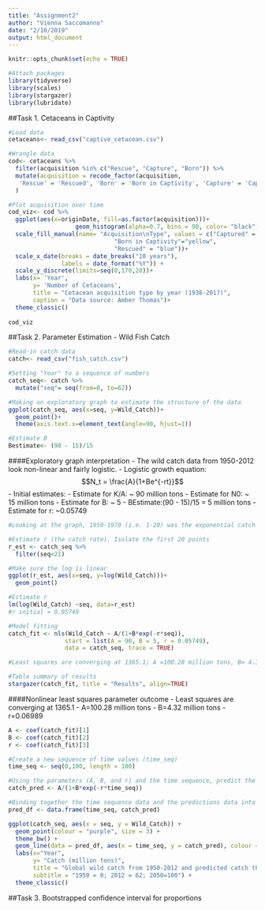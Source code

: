```yaml
---
title: "Assignment2"
author: "Vienna Saccomanno"
date: "2/10/2019"
output: html_document
---
```


```r
knitr::opts_chunk$set(echo = TRUE)
```

```r

#Attach packages
library(tidyverse)
library(scales)
library(stargazer)
library(lubridate)

```

##Task 1. Cetaceans in Captivity

```r
#Load data
cetaceans<- read_csv("captive_cetacean.csv")
```

```r

#Wrangle data
cod<- cetaceans %>%
  filter(acquisition %in% c("Rescue", "Capture", "Born")) %>% 
  mutate(acquisition = recode_factor(acquisition,
   'Rescue' = 'Rescued', 'Born' = 'Born in Captivity', 'Capture' = 'Captured')
  ) 

#Plot acquisition over time
cod_viz<- cod %>% 
  ggplot(aes(x=originDate, fill=as.factor(acquisition)))+
                   geom_histogram(alpha=0.7, bins = 90, color= "black", linetype = "solid") +
  scale_fill_manual(name= "Acquisition\nType", values = c("Captured" = "red",
                              "Born in Captivity"="yellow",
                              "Rescued" = "blue"))+
  scale_x_date(breaks = date_breaks("10 years"), 
               labels = date_format("%Y")) + 
  scale_y_discrete(limits=seq(0,170,20))+
  labs(x= 'Year',
       y= 'Number of Cetaceans',
       title = "Cetacean acquisition type by year (1938-2017)",
       caption = "Data source: Amber Thomas")+
  theme_classic()
 
cod_viz
```


##Task 2. Parameter Estimation - Wild Fish Catch
```r
#Read-in catch data
catch<- read_csv("fish_catch.csv")

#Setting "Year" to a sequence of numbers
catch_seq<- catch %>% 
  mutate("seq"= seq(from=0, to=62)) 
```

```r

#Making an exploratory graph to estimate the structure of the data
ggplot(catch_seq, aes(x=seq, y=Wild_Catch))+
  geom_point()+
  theme(axis.text.x=element_text(angle=90, hjust=1))

#Estimate B
Bestimate<- (90 - 15)/15

```
####Exploratory graph interpretation
- The wild catch data from 1950-2012 look non-linear and fairly logistic.
- Logistic growth equation: $$N_t = \frac{A}{1+Be^{-rt}}$$
- Initial estimates: 
-   Estimate for K/A: ~ 90 million tons
- Estimate for N0: ~ 15 million tons
- Estimate for B: ~ 5
- BEstimate:(90 - 15)/15 = 5 million tons
- Estimate for r: ~0.05749


```r
#Looking at the graph, 1950-1970 (i.e. 1-20) was the exponential catch phase. Slope of natural log (y=e^rt -> ln(y) = rt) = r. 

#Estimate r (the catch rate). Isolate the first 20 points
r_est <- catch_seq %>%
  filter(seq<21) 

#Make sure the log is linear
ggplot(r_est, aes(x=seq, y=log(Wild_Catch)))+
  geom_point()

#Estimate r
lm(log(Wild_Catch) ~seq, data=r_est)
#r initial = 0.05749
```


```r
#Model fitting
catch_fit <- nls(Wild_Catch ~ A/(1+B*exp(-r*seq)), 
                start = list(A = 90, B = 5, r = 0.05749), 
                data = catch_seq, trace = TRUE) 

#Least squares are converging at 1365.1; A =100.28 million tons, B= 4.32 million tons, r=0.06989 

#Table summary of results
stargazer(catch_fit, title = "Results", align=TRUE)
```

####Nonlinear least squares parameter outcome
- Least squares are converging at 1365.1
- A=100.28 million tons 
- B=4.32 million tons 
- r=0.06989 

```r

A <- coef(catch_fit)[1]
B <- coef(catch_fit)[2]
r <- coef(catch_fit)[3]

#Create a new sequence of time values (time_seq)
time_seq <- seq(0,100, length = 100)

#Using the parameters (A, B, and r) and the time sequence, predict the catch for the logistic growth model
catch_pred <- A/(1+B*exp(-r*time_seq))

#Binding together the time sequence data and the predictions data into a new data frame
pred_df <- data.frame(time_seq, catch_pred)

```

```r

ggplot(catch_seq, aes(x = seq, y = Wild_Catch)) + 
  geom_point(colour = "purple", size = 3) + 
  theme_bw() +
  geom_line(data = pred_df, aes(x = time_seq, y = catch_pred), colour = "orange", size = 1) + 
  labs(x="Year",
       y= "Catch (million tons)",
       title = "Global wild catch from 1950-2012 and predicted catch through 2050",
       subtitle = "1950 = 0; 2012 = 62; 2050=100") +
  theme_classic()

```


##Task 3. Bootstrapped confidence interval for proportions
```r

```


